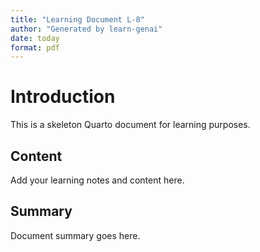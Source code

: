 ```yaml
---
title: "Learning Document L-8"
author: "Generated by learn-genai"
date: today
format: pdf
---
```


# Introduction

This is a skeleton Quarto document for learning purposes.

## Content

Add your learning notes and content here.

## Summary

Document summary goes here.
